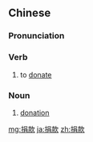 ==Chinese==
{{zh-forms}}

===Pronunciation===
{{zh-pron
|m=juānkuǎn
|c=gyun1 fun2
|mn=koan-khoán/koan-khóaⁿ
|cat=v,n
}}

===Verb===
{{zh-verb}}

# to [[donate]] {{gloss|money}}

===Noun===
{{zh-noun}}

# [[donation]] {{gloss|of money}}

{{zh-cat|Advanced}}

[[mg:捐款]]
[[ja:捐款]]
[[zh:捐款]]